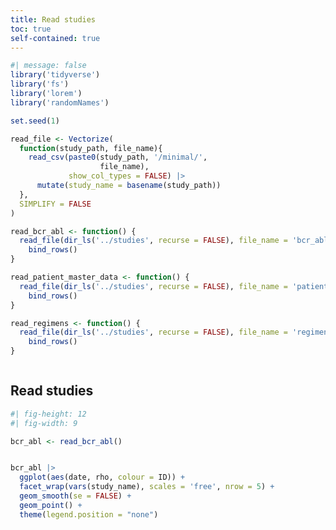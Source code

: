 ```yaml
---
title: Read studies
toc: true
self-contained: true
---
```


```r
#| message: false
library('tidyverse')
library('fs')
library('lorem')
library('randomNames')

set.seed(1)
```

```r
read_file <- Vectorize(
  function(study_path, file_name){
    read_csv(paste0(study_path, '/minimal/', 
                    file_name),
             show_col_types = FALSE) |> 
      mutate(study_name = basename(study_path))
  }, 
  SIMPLIFY = FALSE
)

read_bcr_abl <- function() {
  read_file(dir_ls('../studies', recurse = FALSE), file_name = 'bcr_abl.csv') |> 
    bind_rows()
}

read_patient_master_data <- function() {
  read_file(dir_ls('../studies', recurse = FALSE), file_name = 'patient_master_data.csv') |> 
    bind_rows()
}

read_regimens <- function() {
  read_file(dir_ls('../studies', recurse = FALSE), file_name = 'regimens.csv') |> 
    bind_rows()
}



```


## Read studies
```r
#| fig-height: 12
#| fig-width: 9

bcr_abl <- read_bcr_abl()


bcr_abl |> 
  ggplot(aes(date, rho, colour = ID)) + 
  facet_wrap(vars(study_name), scales = 'free', nrow = 5) + 
  geom_smooth(se = FALSE) +
  geom_point() + 
  theme(legend.position = "none")

```



